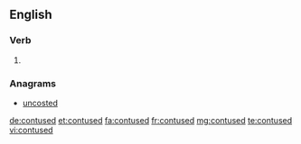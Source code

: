 ==English==

===Verb===
{{head|en|verb form}}

# {{en-past of|contuse}}

===Anagrams===
* [[uncosted#English|uncosted]]

[[de:contused]]
[[et:contused]]
[[fa:contused]]
[[fr:contused]]
[[mg:contused]]
[[te:contused]]
[[vi:contused]]